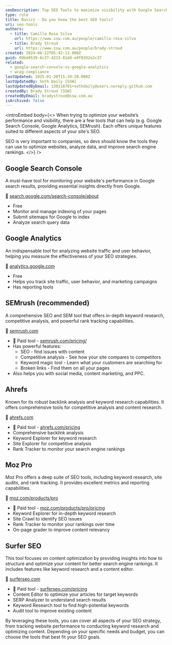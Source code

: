 ```yaml
---
seoDescription: Top SEO Tools to maximize visibility with Google Search Console, SEMrush & More
type: rule
title: Basics - Do you know the best SEO tools?
uri: seo-tools
authors:
  - title: Camilla Rosa Silva
    url: https://www.ssw.com.au/people/camilla-rosa-silva
  - title: Brady Stroud
    url: https://www.ssw.com.au/people/brady-stroud
created: 2024-08-22T05:42:13.000Z
guid: 09bd4539-6c37-4233-81dd-e9f0392e2c37
related:
  - google-search-console-vs-google-analytics
  - wcag-compliance
lastUpdated: 2025-01-20T15:30:20.000Z
lastUpdatedBy: Seth Daily [SSW]
lastUpdatedByEmail: 130118701+sethdaily@users.noreply.github.com
createdBy: Brady Stroud [SSW]
createdByEmail: bradystroud@ssw.com.au
isArchived: false
---
```


<introEmbed
  body={<>
When trying to optimize your website’s performance and visibility, there are a few tools that can help (e.g. Google Search Console, Google Analytics, SEMrush). Each offers unique features suited to different aspects of your site's SEO.

SEO is very important to companies, so devs should know the tools they can use to optimize websites, analyze data, and improve search engine rankings.
  </>}
/>
## Google Search Console

A must-have tool for monitoring your website's performance in Google search results, providing essential insights directly from Google.

🔗 [search.google.com/search-console/about](https://search.google.com/search-console/about)

* Free
* Monitor and manage indexing of your pages
* Submit sitemaps for Google to index
* Analyze search query data

## Google Analytics

An indispensable tool for analyzing website traffic and user behavior, helping you measure the effectiveness of your SEO strategies.

🔗 [analytics.google.com](https://analytics.google.com/)

* Free
* Helps you track site traffic, user behavior, and marketing campaigns
* Has reporting tools

## SEMrush (recommended)

A comprehensive SEO and SEM tool that offers in-depth keyword research, competitive analysis, and powerful rank tracking capabilities.

🔗 [semrush.com](https://www.semrush.com)

* 💸 Paid tool - [semrush.com/pricing/](https://www.semrush.com/pricing/)
* Has powerful features:
  * SEO - find issues with content
  * Competitive analysis - See how your site compares to competitors
  * Keyword magic tool - Learn what your customers are searching for
  * Broken links - Find them on all your pages
* Also helps you with social media, content marketing, and PPC.

<youtubeEmbed url="https://www.youtube.com/watch?v=2siEHo-ydr8" description="Video: SEMRush Explained (What Is SEMRush And What Does It Do?) (5 min)" />

## Ahrefs

Known for its robust backlink analysis and keyword research capabilities. It offers comprehensive tools for competitive analysis and content research.

🔗 [ahrefs.com](https://ahrefs.com/)

* 💸 Paid tool - [ahrefs.com/pricing](https://ahrefs.com/pricing)
* Comprehensive backlink analysis
* Keyword Explorer for keyword research
* Site Explorer for competitive analysis
* Rank Tracker to monitor your search engine rankings

## Moz Pro

Moz Pro offers a deep suite of SEO tools, including keyword research, site audits, and rank tracking. It provides excellent metrics and reporting capabilities.

🔗 [moz.com/products/pro](https://moz.com/products/pro)

* 💸 Paid tool - [moz.com/products/pro/pricing](https://moz.com/products/pro/pricing)
* Keyword Explorer for in-depth keyword research
* Site Crawl to identify SEO issues
* Rank Tracker to monitor your rankings over time
* On-page grader to improve content relevancy

## Surfer SEO

This tool focuses on content optimization by providing insights into how to structure and optimize your content for better search engine rankings. It includes features like keyword research and a content editor.

🔗 [surferseo.com](https://surferseo.com/)

* 💸 Paid tool - [surferseo.com/pricing](https://surferseo.com/pricing)
* Content Editor to optimize your articles for target keywords
* SERP Analyzer to understand search results
* Keyword Research tool to find high-potential keywords
* Audit tool to improve existing content

By leveraging these tools, you can cover all aspects of your SEO strategy, from tracking website performance to conducting keyword research and optimizing content. Depending on your specific needs and budget, you can choose the tools that best fit your SEO goals.
